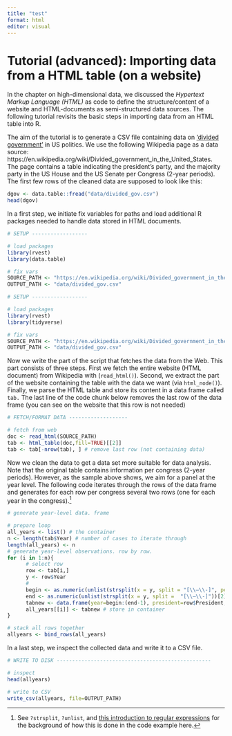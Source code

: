 ```yaml
---
title: "test"
format: html
editor: visual
---
```


# Tutorial (advanced): Importing data from a HTML table (on a website)

In the chapter on high-dimensional data, we discussed the *Hypertext Markup Language (HTML)* as code to define the structure/content of a website and HTML-documents as semi-structured data sources. The following tutorial revisits the basic steps in importing data from an HTML table into R.

The aim of the tutorial is to generate a CSV file containing data on ['divided government'](https://en.wikipedia.org/wiki/Divided_government) in US politics. We use the following Wikipedia page as a data source: https://en.wikipedia.org/wiki/Divided_government_in_the_United_States. The page contains a table indicating the president's party, and the majority party in the US House and the US Senate per Congress (2-year periods). The first few rows of the cleaned data are supposed to look like this:

```r
dgov <- data.table::fread("data/divided_gov.csv")
head(dgov)
```

In a first step, we initiate fix variables for paths and load additional R packages needed to handle data stored in HTML documents.

```r
# SETUP ------------------

# load packages
library(rvest)
library(data.table)

# fix vars
SOURCE_PATH <- "https://en.wikipedia.org/wiki/Divided_government_in_the_United_States"
OUTPUT_PATH <- "data/divided_gov.csv"

```

```r
# SETUP ------------------

# load packages
library(rvest)
library(tidyverse)

# fix vars
SOURCE_PATH <- "https://en.wikipedia.org/wiki/Divided_government_in_the_United_States"
OUTPUT_PATH <- "data/divided_gov.csv"

```

Now we write the part of the script that fetches the data from the Web. This part consists of three steps. First we fetch the entire website (HTML document) from Wikipedia with (`read_html()`). Second, we extract the part of the website containing the table with the data we want (via `html_node()`). Finally, we parse the HTML table and store its content in a data frame called `tab.` The last line of the code chunk below removes the last row of the data frame (you can see on the website that this row is not needed)

```r
# FETCH/FORMAT DATA -------------------

# fetch from web
doc <- read_html(SOURCE_PATH)
tab <- html_table(doc,fill=TRUE)[[2]]
tab <- tab[-nrow(tab), ] # remove last row (not containing data)
```

Now we clean the data to get a data set more suitable for data analysis. Note that the original table contains information per congress (2-year periods). However, as the sample above shows, we aim for a panel at the year level. The following code iterates through the rows of the data frame and generates for each row per congress several two rows (one for each year in the congress).[^1]

[^1]: See `?strsplit`, `?unlist`, and [this introduction to regular expressions](https://www.oreilly.com/content/an-introduction-to-regular-expressions/) for the background of how this is done in the code example here.

```r
# generate year-level data. frame

# prepare loop
all_years <- list() # the container
n <- length(tab$Year) # number of cases to iterate through
length(all_years) <- n
# generate year-level observations. row by row.
for (i in 1:n){
      # select row
      row <- tab[i,]
      y <- row$Year
      #
      begin <- as.numeric(unlist(strsplit(x = y, split = "[\\–\\-]", perl = TRUE))[1])
      end <- as.numeric(unlist(strsplit(x = y, split =  "[\\–\\-]"))[2])
      tabnew <- data.frame(year=begin:(end-1), president=row$President, senate=row$Senate, house=row$House)
      all_years[[i]] <- tabnew # store in container
}

# stack all rows together
allyears <- bind_rows(all_years)
```

In a last step, we inspect the collected data and write it to a CSV file.

```r
# WRITE TO DISK --------------------------------------------------

# inspect
head(allyears)

# write to CSV
write_csv(allyears, file=OUTPUT_PATH)

```
